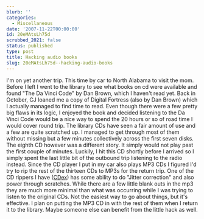 ```yaml
---
blurb: ''
categories:
  - Miscellaneous
date: '2007-11-22T00:00:00'
id: 20eMAtsLh75d
scrubbed_2021: false
status: published
type: post
title: Hacking audio books
slug: 20eMAtsLh75d--hacking-audio-books
---
```


I'm on yet another trip. This time by car to North Alabama to visit
the mom. Before I left I went to the library to see what books on
cd were available and found "The Da Vinci Code" by Dan Brown, which
I haven't read yet. Back in October, CJ loaned me a copy of Digital
Fortress (also by Dan Brown) which I actually managed to find time
to read. Even though there were a few pretty big flaws in its
logic, I enjoyed the book and decided listening to the Da Vinci
Code would be a nice way to spend the 20 hours or so of road time I
would cover round trip. The library CDs have seen a fair amount of
use and a few are quite scratched up. I managed to get through most
of them without missing but a few minutes collectively across the
first seven disks. The eighth CD however was a different story. It
simply would not play past the first couple of minutes. Luckily, I
hit this CD shortly before I arrived so I simply spent the last
little bit of the outbound trip listening to the radio instead.
Since the CD player I put in my car also plays MP3 CDs I figured
I'd try to rip the rest of the thirteen CDs to MP3s for the return
trip. One of the CD rippers I have
([CDex](http://cdexos.sourceforge.net/)) has some ability to do
"Jitter correction" and also power through scratches. While there
are a few little blank outs in the mp3 they are much more minimal
than what was occurring while I was trying to listen to the
original CDs. Not the easiest way to go about things, but it's
effective. I plan on putting the MP3 CD in with the rest of them
when I return it to the library. Maybe someone else can benefit
from the little hack as well.
